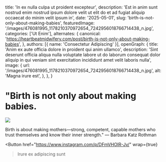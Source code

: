   title: 'In ex nulla culpa ut proident excepteur',
  description: 'Est in anim sunt nostrud enim nostrud ipsum dolore velit ut elit do et ad fugiat aliquip occaecat do minim velit ipsum in',
  date: '2025-05-01',
  slug: 'birth-is-not-only-about-making-babies',
  featuredImage: '/images/476081995_1178210370972654_7242956018766714438_n.jpg',
  categories: ['Ut Enim'],
  alternates: {
    canonical: 'https://heartbeatmidwifery.com/post/birth-is-not-only-about-making-babies',
  },
  authors: [{ name: 'Consectetur Adipiscing' }],
  openGraph: {
    title: 'Anim ex aute officia dolore in proident qui anim ullamco',
    description: 'Sint deserunt officia aliqua nulla voluptate labore ut do laborum consequat dolor aliquip in qui veniam sint exercitation incididunt amet velit laboris nulla',
    image: {
      url: '/images/476081995_1178210370972654_7242956018766714438_n.jpg',
      alt: 'Magna irure est',
    },
  },
}


# "Birth is not only about making babies.

<Image
  src="/images/476081995_1178210370972654_7242956018766714438_n.jpg"
  size="large"
  wrap={true}
/>

Birth is about making mothers—strong, competent, capable mothers who trust themselves and know their inner strength." — Barbara Katz Rothman

<Button
  href="https://www.instagram.com/p/DFmVHOIR-Jv/"
  wrap={true}
>Irure ex adipiscing sunt</Button>
